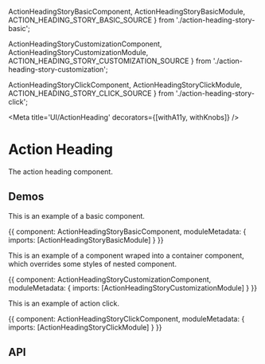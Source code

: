 



  ActionHeadingStoryBasicComponent,
  ActionHeadingStoryBasicModule,
  ACTION_HEADING_STORY_BASIC_SOURCE
} from './action-heading-story-basic';

  ActionHeadingStoryCustomizationComponent,
  ActionHeadingStoryCustomizationModule,
  ACTION_HEADING_STORY_CUSTOMIZATION_SOURCE
} from './action-heading-story-customization';

  ActionHeadingStoryClickComponent,
  ActionHeadingStoryClickModule,
  ACTION_HEADING_STORY_CLICK_SOURCE
} from './action-heading-story-click';

<Meta title='UI/ActionHeading' decorators={[withA11y, withKnobs]} />

# Action Heading

The action heading component.

## Demos

This is an example of a basic component.

<Preview source={ACTION_HEADING_STORY_BASIC_SOURCE}>
  <Story name='Basic' height='110px'>
    {{
      component: ActionHeadingStoryBasicComponent,
      moduleMetadata: {
        imports: [ActionHeadingStoryBasicModule]
      }
    }}
  </Story>
</Preview>

This is an example of a component wraped into a container component, which overrides some styles of nested component.

<Preview source={ACTION_HEADING_STORY_CUSTOMIZATION_SOURCE}>
  <Story name='Customization' height='110px'>
    {{
      component: ActionHeadingStoryCustomizationComponent,
      moduleMetadata: {
        imports: [ActionHeadingStoryCustomizationModule]
      }
    }}
  </Story>
</Preview>

This is an example of action click.

<Preview source={ACTION_HEADING_STORY_CLICK_SOURCE}>
  <Story name='Click' height='110px'>
    {{
      component: ActionHeadingStoryClickComponent,
      moduleMetadata: {
        imports: [ActionHeadingStoryClickModule]
      }
    }}
  </Story>
</Preview>

## API

<Props of={ESActionHeadingComponent} />
